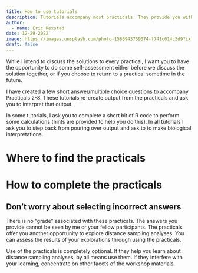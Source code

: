 ```yaml
---
title: How to use tutorials
description: Tutorials accompany most practicals. They provide you with simple self-assessment of your understanding of main messages of the practicals.
author: 
  - name: Eric Rexstad
date: 12-29-2022
image: https://images.unsplash.com/photo-1586943759074-f741c014c5d9?ixlib=rb-4.0.3&ixid=MnwxMjA3fDB8MHxzZWFyY2h8NXx8dHV0b3JpYWx8ZW58MHx8MHx8&auto=format&fit=crop&w=400&q=60
draft: false
---
```


While I intend to discuss the solutions to every practical, I want you to have the opportunity to do some self-assessment either before we discuss the solution together, or if you choose to return to a practical sometime in the future.

I have created a few short answer/multiple choice questions to accompany Practicals 2-8. These tutorials re-create output from the practicals and ask you to interpret that output.

In some tutorials, I ask you to complete a short bit of R code to perform some calculations (hints are provided to help you do this). In all tutorials I ask you to step back from pouring over output and ask to to make biological interpretations.

# Where to find the practicals


# How to complete the practicals

## Don't worry about selecting incorrect answers

There is no "grade" associated with these practicals. The answers you provide cannot be seen by me or your fellow participants. The practicals offer you another opportunity to explore distance sampling analyses. You can assess the results of your explorations through using the practicals.

Use of the practicals is completely optional. If they help you learn about distance sampling analyses, by all means use them. If they interfere with your learning, concentrate on other facets of the workshop materials.
